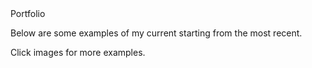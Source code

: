 
<Box px={3} py={3}>
  <Breadcrumbs current="Portfolio" />
  <Text
    fontSize={5}
    fontWeight="600"
    sx={{ borderBottom: "1px solid #eaecef" }}
    mb={3}
  >
    Portfolio
  </Text>

Below are some examples of my current starting from the most recent.

Click images for more examples.

  <Portfolio />
</Box>

